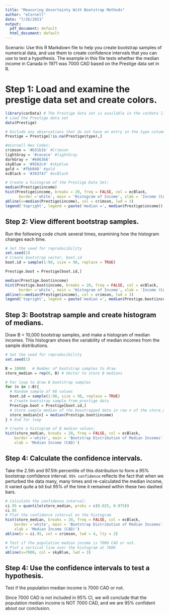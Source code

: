 ```yaml
---
title: "Measuring Uncertainty With Bootstrap Methods"
author: "eCornell"
date: "7/26/2021"
output:
  pdf_document: default
  html_document: default
---
```

Scenario: Use this R Markdown file to help you create bootstrap samples of numerical data, and use them to create confidence intervals that you can use to test a hypothesis. The example in this file tests whether the median income in Canada in 1971 was 7000 CAD based on the Prestige data set in R.   

# Step 1: Load and examine the prestige data set and create colors.

```r
library(carData) # The Prestige data set is available in the carData library
# Load the Prestige data set
data(Prestige) 

# Exclude any observations that do not have an entry in the type column
Prestige = Prestige[!is.na(Prestige$type),] 

#eCornell Hex Codes: 
crimson = '#b31b1b' #Crimson
lightGray = '#cecece' #lightGray
darkGray = '#606366'
skyBlue = '#92b2c4' #skyblue
gold = '#fbb040' #gold
ecBlack = '#393f47' #ecBlack

# Create a histogram of the Prestige Data Set:
median(Prestige$income)
hist(Prestige$income, breaks = 20, freq = FALSE, col = ecBlack,
      border ='white', main = 'Histogram of Income', xlab = 'Income (CAD)')
abline(v=median(Prestige$income), col = crimson, lwd = 3)
legend('topright', legend = paste('median =', median(Prestige$income)), bty = 'n')
```

## Step 2: View different bootstrap samples.
Run the following code chunk several times, examining how the histogram changes each time. 
```r
# Set the seed for reproducibility
set.seed(1) 
# Create bootstrap vector, boot.id
boot.id = sample(1:98, size = 98, replace = TRUE) 

Prestige.boot = Prestige[boot.id,]

median(Prestige.boot$income)
hist(Prestige.boot$income, breaks = 20, freq = FALSE, col = ecBlack,
      border ='white', main = 'Histogram of Income', xlab = 'Income (CAD)')
abline(v=median(Prestige$income), col = crimson, lwd = 3)
legend('topright', legend = paste('median =', median(Prestige.boot$income)), bty = 'n')
```

## Step 3: Bootstrap sample and create histogram of medians.
Draw B = 10,000 bootstrap samples, and make a histogram of median incomes. This histogram shows the variability of median incomes from the sample distributions. 

```r
# Set the seed for reproducibility
set.seed(1) 

B = 10000   # Number of bootstrap samples to draw
store_median = rep(0, B) # Vector to store B medians

# For loop to draw B bootstrap samples
for (n in 1:B){
  # Random sample of 98 values
  boot.id = sample(1:98, size = 98, replace = TRUE) 
  # Create bootstrap sample from prestige data
  Prestige.boot = Prestige[boot.id,] 
  # Store sample median of the boostrapped data in row n of the store_median vector
  store_median[n] = median(Prestige.boot$income) 
} # End for loop

# Create a histogram of B median values: 
hist(store_median, breaks = 20, freq = FALSE, col = ecBlack,
    border ='white', main = 'Bootstrap Distribution of Median Incomes',
    xlab = 'Median Income (CAD)')
```

## Step 4: Calculate the confidence intervals.

Take the 2.5th and 97.5th percentile of this distribution to form a 95% bootstrap confidence interval. `95% confidence` reflects the fact that when we perturbed the data many, many times and re-calculated the median income, it varied quite a bit but 95% of the time it remained within these two dashed bars.

```r
# Calculate the confidence interval:
ci.95 = quantile(store_median, probs = c(0.025, 0.975)) 
ci.95
# Plot the confidence interval on the histogram
hist(store_median, breaks = 20, freq = FALSE, col = ecBlack,
    border ='white', main = 'Bootstrap Distribution of Median Incomes',
    xlab = 'Median Income (CAD)')
abline(v = ci.95, col = crimson, lwd = 4, lty = 2)

# Test if the population median income is 7000 CAD or not.
# Plot a vertical line over the histogram at 7000
abline(v=7000, col = skyBlue, lwd = 3)
```

## Step 4: Use the confidence intervals to test a hypothesis.

Test if the population median income is 7000 CAD or not.

Since 7000 CAD is not included in 95% CI, we will conclude that the population median income is NOT 7000 CAD, and we are 95% confident about our conclusion.
